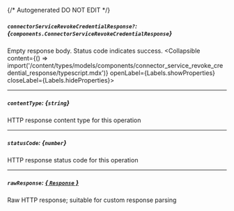 {/* Autogenerated DO NOT EDIT  */}

##### `connectorServiceRevokeCredentialResponse?`: *{`components.ConnectorServiceRevokeCredentialResponse`}*
Empty response body. Status code indicates success.
<Collapsible content={() => import('/content/types/models/components/connector_service_revoke_credential_response/typescript.mdx')} openLabel={Labels.showProperties} closeLabel={Labels.hideProperties}>
</Collapsible>

---
##### `contentType`: *{`string`}*
HTTP response content type for this operation

---
##### `statusCode`: *{`number`}*
HTTP response status code for this operation

---
##### `rawResponse`: [*{ `Response` }*](https://developer.mozilla.org/en-US/docs/Web/API/Response)
Raw HTTP response; suitable for custom response parsing


